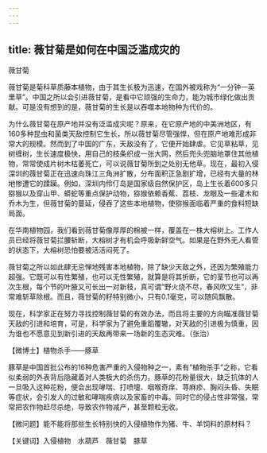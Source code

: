 ```yaml
---
---
---
```

title: 薇甘菊是如何在中国泛滥成灾的
---




薇甘菊



薇甘菊是菊科草质藤本植物，由于其生长极为迅速，在国外被戏称为“一分钟一英里草”。中国之所以会引进薇甘菊，是看中它顽强的生命力，能为城市绿化做出贡献。可是没有想到的是，薇甘菊的生长是以吞噬本地物种为代价的。

为什么薇甘菊在原产地并没有泛滥成灾呢？原来，在它原产地的中美洲地区，有160多种昆虫和菌类天敌控制它生长，所以薇甘菊尽管强悍，但在原产地难形成非常大的规模。然而到了中国的广东，天敌没有了，它便开始肆虐。它见草粘草，见树缠树，生长速度极快，用自己的枝条织成一张大网，然后兜头兜脑地罩住其他植物，常常使成片树木枯萎死亡，可以说薇甘菊所到之处别无他草。现在，最初入侵深圳的薇甘菊正在迅速向珠江三角洲扩散，分布面积正急剧扩增，已经有大量的林地惨遭它的蹂躏。例如，深圳内伶仃岛是国家级自然保护区，岛上生长着600多只猕猴以及穿山甲、蟒蛇等重点保护动物，猕猴依赖香蕉、荔枝、龙眼及一些灌木和乔木为生，但薇甘菊的蔓延，侵吞了这些本地植物，使猕猴面临着严重的食料短缺局面。

在华南植物园，我们看到薇甘菊像厚厚的棉被一样，覆盖在一株大榕树上。工作人员已经将薇甘菊拦腰斩断，大榕树才有机会呼吸新鲜空气。如果是在野外无人看管的状态下，大榕树恐怕要被活活闷死了。



薇甘菊之所以如此肆无忌惮地残害本地植物，除了缺少天敌之外，还因为繁殖能力超强。它既可以有性繁殖，也可以无性繁殖，就算是将其折断，它的茎节也可以再次生根，每个节的叶腋又可长出一对新枝，真可谓“野火烧不尽，春风吹又生”，非常难斩草除根。而且，薇甘菊的籽特别微小，只有0.1毫克，可以随风飘散。

现在，科学家正在努力寻找控制薇甘菊的有效办法，而且将主要的方向瞄准薇甘菊天敌的引进和培育，可是，科学家为了避免重蹈覆辙，对天敌的引进极为慎重，因为谁也不愿意见到新引进的天敌再带来一场新的生态灾难。（张治）





【微博士】植物杀手——豚草

豚草是中国首批公布的16种危害严重的入侵物种之一，素有“植物杀手”之称，它看似柔弱的外表背后隐藏着对人类极大的杀伤力。豚草的花粉量很大，缺乏抗体的人一旦吸入这种花粉，便会出现哮喘、打喷嚏、咽喉奇痒、荨麻疹、胸闷头昏、失眠等症状，会引发人的过敏和哮喘疾病以及家畜的中毒。同时它的侵占性非常强，常常把农作物赶尽杀绝，导致农作物减产，甚至颗粒无收。

【微问题】能不能将那些生长特别快的入侵植物作为猪、牛、羊饲料的原材料？

【关键词】入侵植物　水葫芦　薇甘菊　豚草